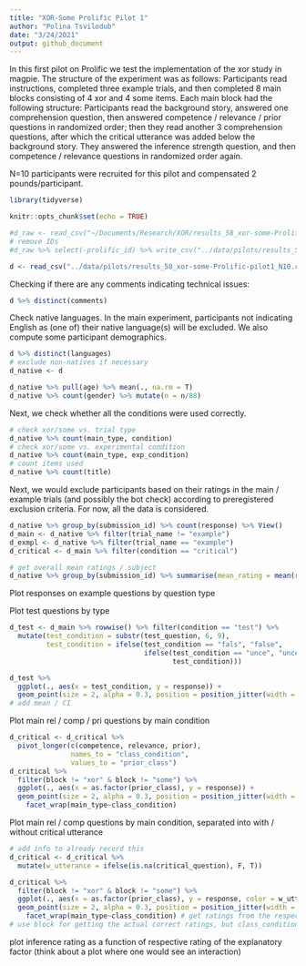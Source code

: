 ```yaml
---
title: "XOR-Some Prolific Pilot 1"
author: "Polina Tsvilodub"
date: "3/24/2021"
output: github_document
---
```


In this first pilot on Prolific we test the implementation of the xor study in magpie. The structure of the experiment was as follows:
Participants read instructions, completed three example trials, and then completed 8 main blocks consisting of 4 xor and 4 some items. Each main block had the following structure: Participants read the background story, answered one comprehension question, then answered competence / relevance / prior questions in randomized order; then they read another 3 comprehension questions, after which the critical utterance was added below the background story. They answered the inference strength question, and then competence / relevance questions in randomized order again.

N=10 participants were recruited for this pilot and compensated 2 pounds/participant. 

```r
library(tidyverse)
```

```r
knitr::opts_chunk$set(echo = TRUE)
```

```r
#d_raw <- read_csv("~/Documents/Research/XOR/results_58_xor-some-Prolific-pilot1_N10.csv")
# remove IDs
#d_raw %>% select(-prolific_id) %>% write_csv("../data/pilots/results_58_xor-some-Prolific-pilot1_N10.csv") 
```

```r
d <- read_csv("../data/pilots/results_58_xor-some-Prolific-pilot1_N10.csv")
```

Checking if there are any comments indicating technical issues:
```r
d %>% distinct(comments)
```

Check native languages. In the main experiment, participants not indicating English as (one of) their native language(s) will be excluded. We also compute some participant demographics.
```r
d %>% distinct(languages)
# exclude non-natives if necessary
d_native <- d

d_native %>% pull(age) %>% mean(., na.rm = T) 
d_native %>% count(gender) %>% mutate(n = n/88)
```

Next, we check whether all the conditions were used correctly.

```r
# check xor/some vs. trial type
d_native %>% count(main_type, condition) 
# check xor/some vs. experimental condition
d_native %>% count(main_type, exp_condition)
# count items used
d_native %>% count(title)
```

Next, we would exclude participants based on their ratings in the main / example trials (and possibly the bot check) according to preregistered exclusion criteria. For now, all the data is considered.
```r
d_native %>% group_by(submission_id) %>% count(response) %>% View()
d_main <- d_native %>% filter(trial_name != "example")
d_exmpl <- d_native %>% filter(trial_name == "example")
d_critical <- d_main %>% filter(condition == "critical")

# get overall mean ratings / subject
d_native %>% group_by(submission_id) %>% summarise(mean_rating = mean(response)) %>% arrange(mean_rating)
```
Plot responses on example questions by question type

Plot test questions by type
```r
d_test <- d_main %>% rowwise() %>% filter(condition == "test") %>% 
  mutate(test_condition = substr(test_question, 6, 9),
         test_condition = ifelse(test_condition == "fals", "false", 
                                 ifelse(test_condition == "unce", "uncertain",
                                        test_condition)))

d_test %>% 
  ggplot(., aes(x = test_condition, y = response)) +
  geom_point(size = 2, alpha = 0.3, position = position_jitter(width = 0.1))
# add mean / CI
```

Plot main rel / comp / pri questions by main condition

```r
d_critical <- d_critical %>% 
  pivot_longer(c(competence, relevance, prior), 
               names_to = "class_condition", 
               values_to = "prior_class")
d_critical %>% 
  filter(block != "xor" & block != "some") %>%
  ggplot(., aes(x = as.factor(prior_class), y = response)) +
  geom_point(size = 2, alpha = 0.3, position = position_jitter(width = 0.1)) +
    facet_wrap(main_type~class_condition)
```
Plot main rel / comp questions by main condition, separated into with / without critical utterance
```r
# add info to already record this
d_critical <- d_critical %>% 
  mutate(w_utterance = ifelse(is.na(critical_question), F, T))

d_critical %>% 
  filter(block != "xor" & block != "some") %>%
  ggplot(., aes(x = as.factor(prior_class), y = response, color = w_utterance)) +
  geom_point(size = 2, alpha = 0.3, position = position_jitter(width = 0.1)) +
    facet_wrap(main_type~class_condition) # get ratings from the respective trials only 
# use block for getting the actual correct ratings, but class_condition for subsetting the prior classification fo the respective predictor 
```

plot inference rating as a function of respective rating of the explanatory factor (think about a plot where one would see an interaction)